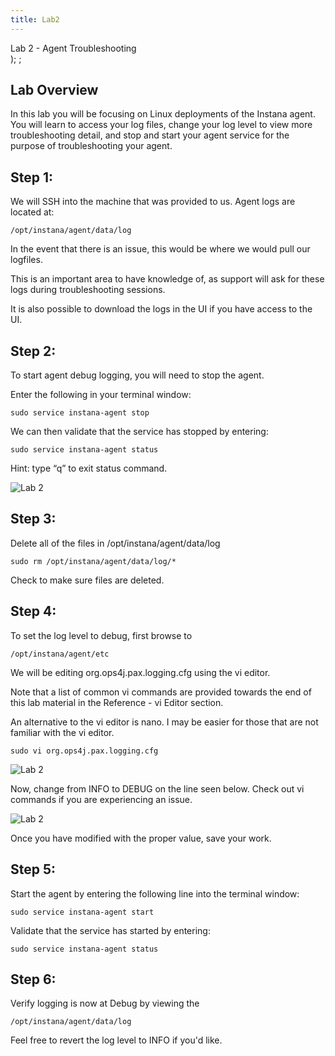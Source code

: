 ```yaml
---
title: Lab2
---
```

  <span>
    Lab 2 - Agent Troubleshooting <br />
  </span>
);
;

## Lab Overview

In this lab you will be focusing on Linux deployments of the Instana agent. You will learn to access your log files, change your log level to view more troubleshooting detail, and stop and start your agent service for the purpose of troubleshooting your agent. 

## Step 1:

We will SSH into the machine that was provided to us. Agent logs are located at:

```
/opt/instana/agent/data/log
```

In the event that there is an issue, this would be where we would pull our logfiles. 

This is an important area to have knowledge of, as support will ask for these logs during troubleshooting sessions. 

It is also possible to download the logs in the UI if you have access to the UI.

## Step 2: 

To start agent debug logging, you will need to stop the agent.

Enter the following in your terminal window:

```
sudo service instana-agent stop
```

We can then validate that the service has stopped by entering:

```
sudo service instana-agent status
```

Hint: type “q” to exit status command.

![Lab 2](../Labs/images/2.3.png)


## Step 3:

Delete all of the files in /opt/instana/agent/data/log

```
sudo rm /opt/instana/agent/data/log/*
```

Check to make sure files are deleted.

## Step 4:

To set the log level to debug, first browse to 

```
/opt/instana/agent/etc
```

We will be editing org.ops4j.pax.logging.cfg using the vi editor.

Note that a list of common vi commands are provided towards the end of this lab material in the Reference - vi Editor section. 

An alternative to the vi editor is nano. I may be easier for those that are not familiar with the vi editor.

```
sudo vi org.ops4j.pax.logging.cfg
```

![Lab 2](../Labs/images/lab2.2.png)

Now, change from INFO to DEBUG on the line seen below.
Check out vi commands if you are experiencing an issue.

![Lab 2](../Labs/images/lab2.3.png)

Once you have modified with the proper value, save your work.

## Step 5:

Start the agent by entering the following line into the terminal window:

```
sudo service instana-agent start
```

Validate that the service has started by entering:

```
sudo service instana-agent status
```

## Step 6:

Verify logging is now at Debug by viewing the

```
/opt/instana/agent/data/log
```

Feel free to revert the log level to INFO if you'd like.







